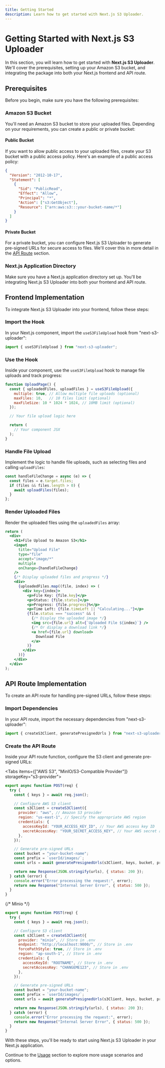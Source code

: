```yaml
---
title: Getting Started
description: Learn how to get started with Next.js S3 Uploader.
---
```



# Getting Started with Next.js S3 Uploader

In this section, you will learn how to get started with **Next.js S3 Uploader**. We'll cover the prerequisites, setting up your Amazon S3 bucket, and integrating the package into both your Next.js frontend and API route.

## Prerequisites

Before you begin, make sure you have the following prerequisites:

### Amazon S3 Bucket

You'll need an Amazon S3 bucket to store your uploaded files. Depending on your requirements, you can create a public or private bucket:

#### Public Bucket

If you want to allow public access to your uploaded files, create your S3 bucket with a public access policy. Here's an example of a public access policy:

```json {9} /your-bucket-name/
{
  "Version": "2012-10-17",
  "Statement": [
    {
      "Sid": "PublicRead",
      "Effect": "Allow",
      "Principal": "*",
      "Action": ["s3:GetObject"],
      "Resource": ["arn:aws:s3:::your-bucket-name/*"]
    }
  ]
}
```

#### Private Bucket

For a private bucket, you can configure Next.js S3 Uploader to generate pre-signed URLs for secure access to files. We'll cover this in more detail in the [API Route](/docs/api-route) section.

### Next.js Application Directory

Make sure you have a Next.js application directory set up. You'll be integrating Next.js S3 Uploader into both your frontend and API route.

## Frontend Implementation

To integrate Next.js S3 Uploader into your frontend, follow these steps:

### Import the Hook

In your Next.js component, import the `useS3FileUpload` hook from "next-s3-uploader":

```jsx
import { useS3FileUpload } from "next-s3-uploader";
```

### Use the Hook

Inside your component, use the `useS3FileUpload` hook to manage file uploads and track progress:

```jsx
function UploadPage() {
  const { uploadedFiles, uploadFiles } = useS3FileUpload({
    multiple: true, // Allow multiple file uploads (optional)
    maxFiles: 10,   // 10 files limit (optional)
    maxFileSize: 10 * 1024 * 1024, // 10MB limit (optional)
  });

  // Your file upload logic here

  return (
    // Your component JSX
  );
}
```

### Handle File Upload

Implement the logic to handle file uploads, such as selecting files and calling `uploadFiles`:

```jsx
const handleFileChange = async (e) => {
  const files = e.target.files;
  if (files && files.length > 0) {
    await uploadFiles(files);
  }
};
```

### Render Uploaded Files

Render the uploaded files using the `uploadedFiles` array:

```jsx
return (
  <div>
    <h1>File Upload to Amazon S3</h1>
    <input
      title="Upload File"
      type="file"
      accept="image/*"
      multiple
      onChange={handleFileChange}
    />
    {/* Display uploaded files and progress */}
    <div>
      {uploadedFiles.map((file, index) => (
        <div key={index}>
          <p>File Key: {file.key}</p>
          <p>Status: {file.status}</p>
          <p>Progress: {file.progress}%</p>
          <p>Time Left: {file.timeLeft || "Calculating..."}</p>
          {file.status === "success" && (
            {/* Display the uploaded image */}
            <img src={file.url} alt={`Uploaded File ${index}`} />
            {/* Or display a download link */}
            <a href={file.url} download>
              Download File
            </a>
          )}
        </div>
      ))}
    </div>
  </div>
);
```

## API Route Implementation

To create an API route for handling pre-signed URLs, follow these steps:

### Import Dependencies

In your API route, import the necessary dependencies from "next-s3-uploader":

```javascript filename="app/api/s3-upload.js"
import { createS3Client, generatePresignedUrls } from "next-s3-uploader";
```

### Create the API Route

Inside your API route function, configure the S3 client and generate pre-signed URLs:

<Tabs items={["AWS S3", "MinIO/S3-Compatible Provider"]} storageKey="s3-provider">
<Tab>

```javascript {7} filename="app/api/s3upload.js"
export async function POST(req) {
  try {
    const { keys } = await req.json();

    // Configure AWS S3 client
    const s3Client = createS3Client({
      provider: "aws", // Amazon S3 provider
      region: "us-east-1", // Specify the appropriate AWS region
      credentials: {
        accessKeyId: "YOUR_ACCESS_KEY_ID", // Your AWS access key ID
        secretAccessKey: "YOUR_SECRET_ACCESS_KEY", // Your AWS secret access key
      },
    });

    // Generate pre-signed URLs
    const bucket = "your-bucket-name";
    const prefix = `userId/images/`;
    const urls = await generatePresignedUrls(s3Client, keys, bucket, prefix);

    return new Response(JSON.stringify(urls), { status: 200 });
  } catch (error) {
    console.error("Error processing the request:", error);
    return new Response("Internal Server Error", { status: 500 });
  }
}
```

</Tab>
{/* Minio */}
<Tab>

```javascript {7-9} filename="app/api/s3-upload.js"
export async function POST(req) {
  try {
    const { keys } = await req.json();

    // Configure S3 client
    const s3Client = createS3Client({
      provider: "minio", // Store in .env
      endpoint: "http://localhost:9000/", // Store in .env
      forcePathStyle: true, // Store in .env
      region: "ap-south-1", // Store in .env
      credentials: {
        accessKeyId: "ROOTNAME", // Store in .env
        secretAccessKey: "CHANGEME123", // Store in .env
      },
    });

    // Generate pre-signed URLs
    const bucket = "your-bucket-name";
    const prefix = `userId/images/`;
    const urls = await generatePresignedUrls(s3Client, keys, bucket, prefix);

    return new Response(JSON.stringify(urls), { status: 200 });
  } catch (error) {
    console.error("Error processing the request:", error);
    return new Response("Internal Server Error", { status: 500 });
  }
}
```

</Tab>
</Tabs>

With these steps, you'll be ready to start using Next.js S3 Uploader in your Next.js application.

Continue to the [Usage](/docs/usage) section to explore more usage scenarios and options.
